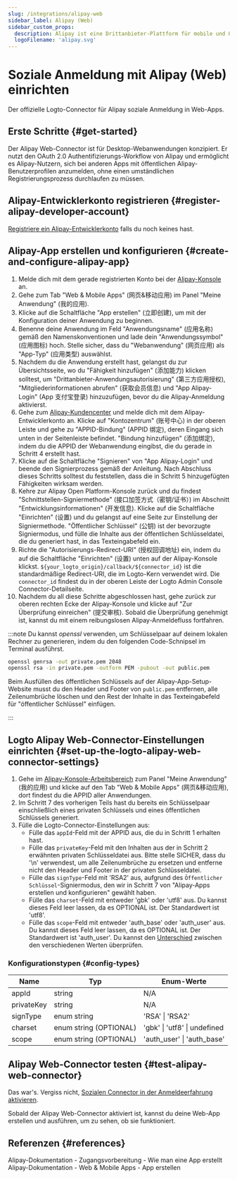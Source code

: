 ```yaml
---
slug: /integrations/alipay-web
sidebar_label: Alipay (Web)
sidebar_custom_props:
  description: Alipay ist eine Drittanbieter-Plattform für mobile und Online-Zahlungen.
  logoFilename: 'alipay.svg'
---
```



# Soziale Anmeldung mit Alipay (Web) einrichten

Der offizielle Logto-Connector für Alipay soziale Anmeldung in Web-Apps.

<GuideTip />

## Erste Schritte \{#get-started}

Der Alipay Web-Connector ist für Desktop-Webanwendungen konzipiert. Er nutzt den OAuth 2.0 Authentifizierungs-Workflow von Alipay und ermöglicht es Alipay-Nutzern, sich bei anderen Apps mit öffentlichen Alipay-Benutzerprofilen anzumelden, ohne einen umständlichen Registrierungsprozess durchlaufen zu müssen.

## Alipay-Entwicklerkonto registrieren \{#register-alipay-developer-account}

[Registriere ein Alipay-Entwicklerkonto](https://certifyweb.alipay.com/certify/reg/guide#/) falls du noch keines hast.

## Alipay-App erstellen und konfigurieren \{#create-and-configure-alipay-app}

1. Melde dich mit dem gerade registrierten Konto bei der [Alipay-Konsole](https://open.alipay.com/) an.
2. Gehe zum Tab "Web & Mobile Apps" (网页&移动应用) im Panel "Meine Anwendung" (我的应用).
3. Klicke auf die Schaltfläche "App erstellen" (立即创建), um mit der Konfiguration deiner Anwendung zu beginnen.
4. Benenne deine Anwendung im Feld "Anwendungsname" (应用名称) gemäß den Namenskonventionen und lade dein "Anwendungssymbol" (应用图标) hoch. Stelle sicher, dass du "Webanwendung" (网页应用) als "App-Typ" (应用类型) auswählst.
5. Nachdem du die Anwendung erstellt hast, gelangst du zur Übersichtsseite, wo du "Fähigkeit hinzufügen" (添加能力) klicken solltest, um "Drittanbieter-Anwendungsautorisierung" (第三方应用授权), "Mitgliederinformationen abrufen" (获取会员信息) und "App Alipay-Login" (App 支付宝登录) hinzuzufügen, bevor du die Alipay-Anmeldung aktivierst.
6. Gehe zum [Alipay-Kundencenter](https://b.alipay.com/index2.htm) und melde dich mit dem Alipay-Entwicklerkonto an. Klicke auf "Kontozentrum" (账号中心) in der oberen Leiste und gehe zu "APPID-Bindung" (APPID 绑定), deren Eingang sich unten in der Seitenleiste befindet. "Bindung hinzufügen" (添加绑定), indem du die APPID der Webanwendung eingibst, die du gerade in Schritt 4 erstellt hast.
7. Klicke auf die Schaltfläche "Signieren" von "App Alipay-Login" und beende den Signierprozess gemäß der Anleitung. Nach Abschluss dieses Schritts solltest du feststellen, dass die in Schritt 5 hinzugefügten Fähigkeiten wirksam werden.
8. Kehre zur Alipay Open Platform-Konsole zurück und du findest "Schnittstellen-Signiermethode" (接口加签方式（密钥/证书）) im Abschnitt "Entwicklungsinformationen" (开发信息). Klicke auf die Schaltfläche "Einrichten" (设置) und du gelangst auf eine Seite zur Einstellung der Signiermethode. "Öffentlicher Schlüssel" (公钥) ist der bevorzugte Signiermodus, und fülle die Inhalte aus der öffentlichen Schlüsseldatei, die du generiert hast, in das Texteingabefeld ein.
9. Richte die "Autorisierungs-Redirect-URI" (授权回调地址) ein, indem du auf die Schaltfläche "Einrichten" (设置) unten auf der Alipay-Konsole klickst. `${your_logto_origin}/callback/${connector_id}` ist die standardmäßige Redirect-URI, die im Logto-Kern verwendet wird. Die `connector_id` findest du in der oberen Leiste der Logto Admin Console Connector-Detailseite.
10. Nachdem du all diese Schritte abgeschlossen hast, gehe zurück zur oberen rechten Ecke der Alipay-Konsole und klicke auf "Zur Überprüfung einreichen" (提交审核). Sobald die Überprüfung genehmigt ist, kannst du mit einem reibungslosen Alipay-Anmeldefluss fortfahren.

:::note
Du kannst _openssl_ verwenden, um Schlüsselpaar auf deinem lokalen Rechner zu generieren, indem du den folgenden Code-Schnipsel im Terminal ausführst.

```bash
openssl genrsa -out private.pem 2048
openssl rsa -in private.pem -outform PEM -pubout -out public.pem
```

Beim Ausfüllen des öffentlichen Schlüssels auf der Alipay-App-Setup-Website musst du den Header und Footer von `public.pem` entfernen, alle Zeilenumbrüche löschen und den Rest der Inhalte in das Texteingabefeld für "öffentlicher Schlüssel" einfügen.

:::

## Logto Alipay Web-Connector-Einstellungen einrichten \{#set-up-the-logto-alipay-web-connector-settings}

1. Gehe im [Alipay-Konsole-Arbeitsbereich](https://open.alipay.com/dev/workspace) zum Panel "Meine Anwendung" (我的应用) und klicke auf den Tab "Web & Mobile Apps" (网页&移动应用), dort findest du die APPID aller Anwendungen.
2. Im Schritt 7 des vorherigen Teils hast du bereits ein Schlüsselpaar einschließlich eines privaten Schlüssels und eines öffentlichen Schlüssels generiert.
3. Fülle die Logto-Connector-Einstellungen aus:
   - Fülle das `appId`-Feld mit der APPID aus, die du in Schritt 1 erhalten hast.
   - Fülle das `privateKey`-Feld mit den Inhalten aus der in Schritt 2 erwähnten privaten Schlüsseldatei aus. Bitte stelle SICHER, dass du '\n' verwendest, um alle Zeilenumbrüche zu ersetzen und entferne nicht den Header und Footer in der privaten Schlüsseldatei.
   - Fülle das `signType`-Feld mit 'RSA2' aus, aufgrund des `Öffentlicher Schlüssel`-Signiermodus, den wir in Schritt 7 von "Alipay-Apps erstellen und konfigurieren" gewählt haben.
   - Fülle das `charset`-Feld mit entweder 'gbk' oder 'utf8' aus. Du kannst dieses Feld leer lassen, da es OPTIONAL ist. Der Standardwert ist 'utf8'.
   - Fülle das `scope`-Feld mit entweder 'auth_base' oder 'auth_user' aus. Du kannst dieses Feld leer lassen, da es OPTIONAL ist. Der Standardwert ist 'auth_user'. Du kannst den [Unterschied](https://opendocs.alipay.com/fw/api/105942) zwischen den verschiedenen Werten überprüfen.

### Konfigurationstypen \{#config-types}

| Name       | Typ                    | Enum-Werte                   |
| ---------- | ---------------------- | ---------------------------- |
| appId      | string                 | N/A                          |
| privateKey | string                 | N/A                          |
| signType   | enum string            | 'RSA' \| 'RSA2'              |
| charset    | enum string (OPTIONAL) | 'gbk' \| 'utf8' \| undefined |
| scope      | enum string (OPTIONAL) | 'auth_user' \| 'auth_base'   |

## Alipay Web-Connector testen \{#test-alipay-web-connector}

Das war's. Vergiss nicht, [Sozialen Connector in der Anmeldeerfahrung aktivieren](/connectors/social-connectors/#enable-social-sign-in).

Sobald der Alipay Web-Connector aktiviert ist, kannst du deine Web-App erstellen und ausführen, um zu sehen, ob sie funktioniert.

## Referenzen \{#references}

<Url href="https://opendocs.alipay.com/support/01rau6">
  Alipay-Dokumentation - Zugangsvorbereitung - Wie man eine App erstellt
</Url>

<Url href="https://opendocs.alipay.com/open/200/105310">
  Alipay-Dokumentation - Web & Mobile Apps - App erstellen
</Url>
